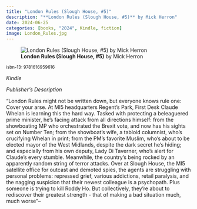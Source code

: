 ```yaml
---
title: "London Rules (Slough House, #5)"
description: "**London Rules (Slough House, #5)** by Mick Herron"
date: 2024-06-25
categories: [books, "2024", Kindle, fiction]
image: London_Rules.jpg
---
```

![**London Rules (Slough House, #5)** by Mick Herron](London_Rules.jpg){fig-align="left"}

<sup>isbn-13: 9781616959616</sup>

*Kindle*

*Publisher's Description*

"London Rules might not be written down, but everyone knows rule one: Cover
your arse. At MI5 headquarters Regent's Park, First Desk Claude Whelan is
learning this the hard way. Tasked with protecting a beleaguered prime
minister, he's facing attack from all directions himself: from the
showboating MP who orchestrated the Brexit vote, and now has his sights set
on Number Ten; from the showboat's wife, a tabloid columnist, who's
crucifying Whelan in print; from the PM's favorite Muslim, who's about to
be elected mayor of the West Midlands, despite the dark secret he's hiding;
and especially from his own deputy, Lady Di Taverner, who's alert for
Claude's every stumble. Meanwhile, the country's being rocked by an
apparently random string of terror attacks. Over at Slough House, the MI5
satellite office for outcast and demoted spies, the agents are struggling
with personal problems: repressed grief, various addictions, retail
paralysis, and the nagging suspicion that their newest colleague is a
psychopath. Plus someone is trying to kill Roddy Ho. But collectively,
they're about to rediscover their greatest strength - that of making a bad
situation much, much worse"--